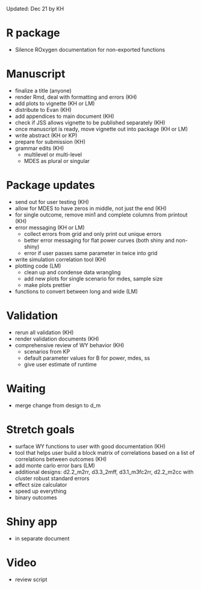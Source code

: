 
Updated: Dec 21 by KH

# R package

- Silence ROxygen documentation for non-exported functions

# Manuscript

- finalize a title (anyone)
- render Rmd, deal with formatting and errors (KH)
- add plots to vignette (KH or LM)
- distribute to Evan (KH)
- add appendices to main document (KH)
- check if JSS allows vignette to be published separately (KH)
- once manuscript is ready, move vignette out into package (KH or LM)
- write abstract (KH or KP)
- prepare for submission (KH)
- grammar edits (KH)
  - multilevel or multi-level
  - MDES as plural or singular
  
# Package updates

- send out for user testing (KH)
- allow for MDES to have zeros in middle, not just the end (KH)
- for single outcome, remove min1 and complete columns from printout (KH)
- error messaging (KH or LM)
  - collect errors from grid and only print out unique errors
  - better error messaging for flat power curves (both shiny and non-shiny)
  - error if user passes same parameter in twice into grid
- write simulation correlation tool (KH)
- plotting code (LM)
  - clean up and condense data wrangling
  - add new plots for single scenario for mdes, sample size
  - make plots prettier
- functions to convert between long and wide (LM)

# Validation

- rerun all validation (KH)
- render validation documents (KH)
- comprehensive review of WY behavior (KH)
  - scenarios from KP
  - default parameter values for B for power, mdes, ss
  - give user estimate of runtime
  
# Waiting

- merge change from design to d_m

# Stretch goals

- surface WY functions to user with good documentation (KH)
- tool that helps user build a block matrix of correlations based on a list of correlations between outcomes (KH)
- add monte carlo error bars (LM)
- additional designs: d2.2_m2rr, d3.3_2mff, d3.1_m3fc2rr, d2.2_m2cc with cluster robust standard errors
- effect size calculator
- speed up everything
- binary outcomes

# Shiny app
- in separate document

# Video
- review script

